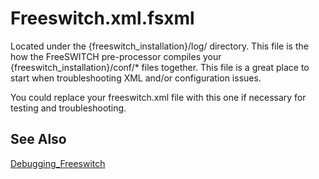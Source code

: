 
# Freeswitch.xml.fsxml 

 

Located under the \{freeswitch\_installation}/log/ directory. This file is the how the FreeSWITCH pre-processor compiles your \{freeswitch\_installation}/conf/\* files together. This file is a great place to start when troubleshooting XML and/or configuration issues.

You could replace your freeswitch.xml file with this one if necessary for testing and troubleshooting.


## See Also

[Debugging\_Freeswitch](../Troubleshooting-Debugging/Debugging-Freeswitch_9633850.mdx#about)


